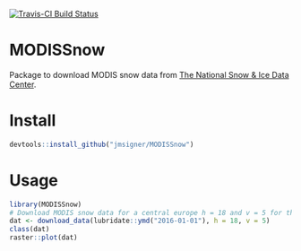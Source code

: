[![Travis-CI Build Status](https://travis-ci.org/jmsigner/MODISSnow.svg?branch=master)](https://travis-ci.org/jmsigner/MODISSnow)

# MODISSnow

Package to download MODIS snow data from [The National Snow & Ice Data Center](http://nsidc.org/).

# Install

```r
devtools::install_github("jmsigner/MODISSnow")
```


# Usage

```r
library(MODISSnow)
# Download MODIS snow data for a central europe h = 18 and v = 5 for the 1 of January 2016
dat <- download_data(lubridate::ymd("2016-01-01"), h = 18, v = 5)
class(dat)
raster::plot(dat)
```

